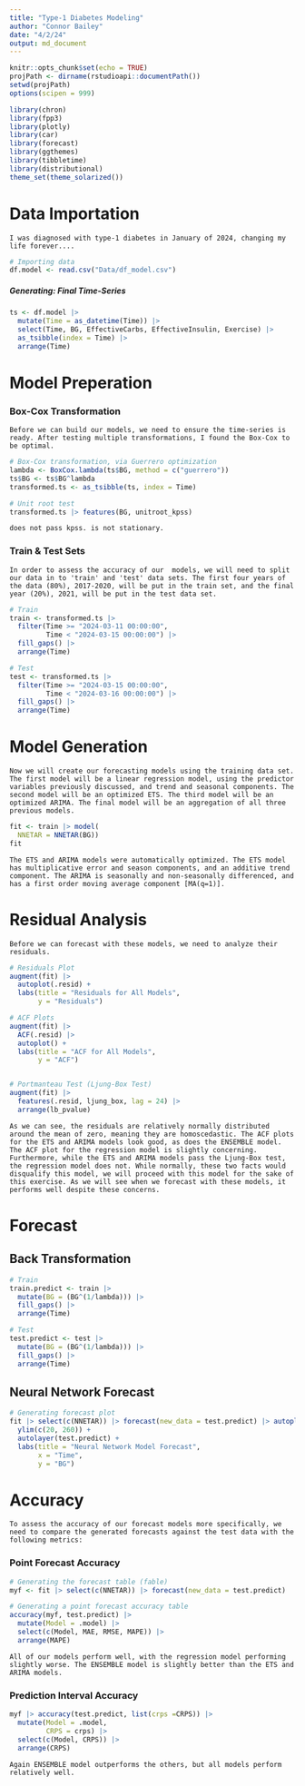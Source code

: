 ```yaml
---
title: "Type-1 Diabetes Modeling"
author: "Connor Bailey"
date: "4/2/24"
output: md_document
---
```


```r
knitr::opts_chunk$set(echo = TRUE)
projPath <- dirname(rstudioapi::documentPath())
setwd(projPath)
options(scipen = 999) 
```
```r

library(chron)
library(fpp3)
library(plotly)
library(car)
library(forecast)
library(ggthemes)
library(tibbletime)
library(distributional)
theme_set(theme_solarized())
```

# Data Importation
```block

I was diagnosed with type-1 diabetes in January of 2024, changing my life forever....

```
```r

# Importing data 
df.model <- read.csv("Data/df_model.csv")

```
##### Generating: Final Time-Series
```r

ts <- df.model |>
  mutate(Time = as_datetime(Time)) |>
  select(Time, BG, EffectiveCarbs, EffectiveInsulin, Exercise) |>
  as_tsibble(index = Time) |>
  arrange(Time)

```

# Model Preperation
### Box-Cox Transformation 
```block
Before we can build our models, we need to ensure the time-series is ready. After testing multiple transformations, I found the Box-Cox to be optimal. 
```
```r

# Box-Cox transformation, via Guerrero optimization
lambda <- BoxCox.lambda(ts$BG, method = c("guerrero"))
ts$BG <- ts$BG^lambda
transformed.ts <- as_tsibble(ts, index = Time)

# Unit root test
transformed.ts |> features(BG, unitroot_kpss)

```
```block
does not pass kpss. is not stationary. 
```


### Train & Test Sets
```block
In order to assess the accuracy of our  models, we will need to split our data in to 'train' and 'test' data sets. The first four years of the data (80%), 2017-2020, will be put in the train set, and the final year (20%), 2021, will be put in the test data set. 
```
```r

# Train
train <- transformed.ts |>
  filter(Time >= "2024-03-11 00:00:00",
         Time < "2024-03-15 00:00:00") |>
  fill_gaps() |> 
  arrange(Time)

# Test
test <- transformed.ts |>
  filter(Time >= "2024-03-15 00:00:00",
         Time < "2024-03-16 00:00:00") |>
  fill_gaps() |>
  arrange(Time)

```





# Model Generation
```block
Now we will create our forecasting models using the training data set. The first model will be a linear regression model, using the predictor variables previously discussed, and trend and seasonal components. The second model will be an optimized ETS. The third model will be an optimized ARIMA. The final model will be an aggregation of all three previous models. 
```
```r

fit <- train |> model(
  NNETAR = NNETAR(BG)) 
fit

```
```block
The ETS and ARIMA models were automatically optimized. The ETS model has multiplicative error and season components, and an additive trend component. The ARIMA is seasonally and non-seasonally differenced, and has a first order moving average component [MA(q=1)]. 
```

# Residual Analysis
```block
Before we can forecast with these models, we need to analyze their residuals. 
```
```r

# Residuals Plot
augment(fit) |>
  autoplot(.resid) +
  labs(title = "Residuals for All Models",
       y = "Residuals")

# ACF Plots
augment(fit) |>
  ACF(.resid) |>
  autoplot() +
  labs(title = "ACF for All Models",
       y = "ACF")


# Portmanteau Test (Ljung-Box Test)
augment(fit) |>
  features(.resid, ljung_box, lag = 24) |>
  arrange(lb_pvalue)

```
```block
As we can see, the residuals are relatively normally distributed around the mean of zero, meaning they are homoscedastic. The ACF plots for the ETS and ARIMA models look good, as does the ENSEMBLE model. The ACF plot for the regression model is slightly concerning. Furthermore, while the ETS and ARIMA models pass the Ljung-Box test, the regression model does not. While normally, these two facts would disqualify this model, we will proceed with this model for the sake of this exercise. As we will see when we forecast with these models, it performs well despite these concerns. 
```


# Forecast

## Back Transformation
```r

# Train
train.predict <- train |>
  mutate(BG = (BG^(1/lambda))) |>
  fill_gaps() |>
  arrange(Time)

# Test
test.predict <- test |>
  mutate(BG = (BG^(1/lambda))) |>
  fill_gaps() |>
  arrange(Time)

```

## Neural Network Forecast
```r

# Generating forecast plot
fit |> select(c(NNETAR)) |> forecast(new_data = test.predict) |> autoplot(train.predict) +
  ylim(c(20, 260)) +
  autolayer(test.predict) +
  labs(title = "Neural Network Model Forecast",
       x = "Time",
       y = "BG") 

```
# Accuracy
```block
To assess the accuracy of our forecast models more specifically, we need to compare the generated forecasts against the test data with the following metrics:
```
### Point Forecast Accuracy
``` r

# Generating the forecast table (fable)
myf <- fit |> select(c(NNETAR)) |> forecast(new_data = test.predict)

# Generating a point forecast accuracy table
accuracy(myf, test.predict) |>
  mutate(Model = .model) |>
  select(c(Model, MAE, RMSE, MAPE)) |>
  arrange(MAPE)


```
```block
All of our models perform well, with the regression model performing slightly worse. The ENSEMBLE model is slightly better than the ETS and ARIMA models. 
```
### Prediction Interval Accuracy
``` r

myf |> accuracy(test.predict, list(crps =CRPS)) |>
  mutate(Model = .model,
         CRPS = crps) |>
  select(c(Model, CRPS)) |>
  arrange(CRPS)

```
```block
Again ENSEMBLE model outperforms the others, but all models perform relatively well. 
```